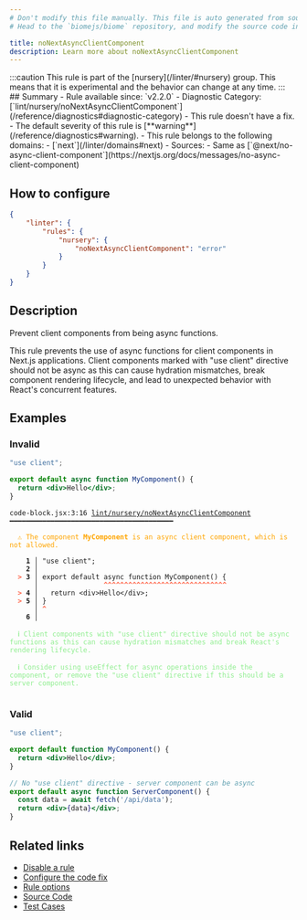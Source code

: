 ```yaml
---
# Don't modify this file manually. This file is auto generated from source, and you will lose your changes next time the website is built.
# Head to the `biomejs/biome` repository, and modify the source code in there.

title: noNextAsyncClientComponent
description: Learn more about noNextAsyncClientComponent
---
```


<Tabs>
<TabItem label="JavaScript (and super languages)" icon="seti:javascript">
:::caution
This rule is part of the [nursery](/linter/#nursery) group. This means that it is experimental and the behavior can change at any time.
:::
## Summary
- Rule available since: `v2.2.0`
- Diagnostic Category: [`lint/nursery/noNextAsyncClientComponent`](/reference/diagnostics#diagnostic-category)
- This rule doesn't have a fix.
- The default severity of this rule is [**warning**](/reference/diagnostics#warning).
- This rule belongs to the following domains:
  - [`next`](/linter/domains#next)
- Sources: 
  - Same as [`@next/no-async-client-component`](https://nextjs.org/docs/messages/no-async-client-component)

## How to configure
```json title="biome.json"
{
	"linter": {
		"rules": {
			"nursery": {
				"noNextAsyncClientComponent": "error"
			}
		}
	}
}

```
## Description
Prevent client components from being async functions.

This rule prevents the use of async functions for client components in Next.js applications.
Client components marked with "use client" directive should not be async as this can cause
hydration mismatches, break component rendering lifecycle, and lead to unexpected behavior
with React's concurrent features.

## Examples

### Invalid

```jsx
"use client";

export default async function MyComponent() {
  return <div>Hello</div>;
}
```

<pre class="language-text"><code class="language-text">code-block.jsx:3:16 <a href="https://biomejs.dev/linter/rules/no-next-async-client-component">lint/nursery/noNextAsyncClientComponent</a> ━━━━━━━━━━━━━━━━━━━━━━━━━━━━━━━━━━━━━━━━<br /><br />  <strong><span style="color: Orange;">⚠</span></strong> <span style="color: Orange;">The component </span><span style="color: Orange;"><strong>MyComponent</strong></span><span style="color: Orange;"> is an async client component, which is not allowed.</span><br />  <br />    <strong>1 │ </strong>&quot;use client&quot;;<br />    <strong>2 │ </strong><br />  <strong><span style="color: Tomato;">&gt;</span></strong> <strong>3 │ </strong>export default async function MyComponent() &#123;<br />   <strong>   │ </strong>               <strong><span style="color: Tomato;">^</span></strong><strong><span style="color: Tomato;">^</span></strong><strong><span style="color: Tomato;">^</span></strong><strong><span style="color: Tomato;">^</span></strong><strong><span style="color: Tomato;">^</span></strong><strong><span style="color: Tomato;">^</span></strong><strong><span style="color: Tomato;">^</span></strong><strong><span style="color: Tomato;">^</span></strong><strong><span style="color: Tomato;">^</span></strong><strong><span style="color: Tomato;">^</span></strong><strong><span style="color: Tomato;">^</span></strong><strong><span style="color: Tomato;">^</span></strong><strong><span style="color: Tomato;">^</span></strong><strong><span style="color: Tomato;">^</span></strong><strong><span style="color: Tomato;">^</span></strong><strong><span style="color: Tomato;">^</span></strong><strong><span style="color: Tomato;">^</span></strong><strong><span style="color: Tomato;">^</span></strong><strong><span style="color: Tomato;">^</span></strong><strong><span style="color: Tomato;">^</span></strong><strong><span style="color: Tomato;">^</span></strong><strong><span style="color: Tomato;">^</span></strong><strong><span style="color: Tomato;">^</span></strong><strong><span style="color: Tomato;">^</span></strong><strong><span style="color: Tomato;">^</span></strong><strong><span style="color: Tomato;">^</span></strong><strong><span style="color: Tomato;">^</span></strong><strong><span style="color: Tomato;">^</span></strong><strong><span style="color: Tomato;">^</span></strong><strong><span style="color: Tomato;">^</span></strong><br />  <strong><span style="color: Tomato;">&gt;</span></strong> <strong>4 │ </strong>  return &lt;div&gt;Hello&lt;/div&gt;;<br />  <strong><span style="color: Tomato;">&gt;</span></strong> <strong>5 │ </strong>&#125;<br />   <strong>   │ </strong><strong><span style="color: Tomato;">^</span></strong><br />    <strong>6 │ </strong><br />  <br />  <strong><span style="color: lightgreen;">ℹ</span></strong> <span style="color: lightgreen;">Client components with &quot;use client&quot; directive should not be async functions as this can cause hydration mismatches and break React's rendering lifecycle.</span><br />  <br />  <strong><span style="color: lightgreen;">ℹ</span></strong> <span style="color: lightgreen;">Consider using useEffect for async operations inside the component, or remove the &quot;use client&quot; directive if this should be a server component.</span><br />  <br /></code></pre>

### Valid

```jsx
"use client";

export default function MyComponent() {
  return <div>Hello</div>;
}
```

```jsx
// No "use client" directive - server component can be async
export default async function ServerComponent() {
  const data = await fetch('/api/data');
  return <div>{data}</div>;
}
```

## Related links

- [Disable a rule](/linter/#disable-a-rule)
- [Configure the code fix](/linter#configure-the-code-fix)
- [Rule options](/linter/#rule-options)
- [Source Code](https://github.com/biomejs/biome/blob/main/crates/biome_js_analyze/src/lint/nursery/no_next_async_client_component.rs)
- [Test Cases](https://github.com/biomejs/biome/blob/main/crates/biome_js_analyze/tests/specs/nursery/noNextAsyncClientComponent)

</TabItem>
</Tabs>

